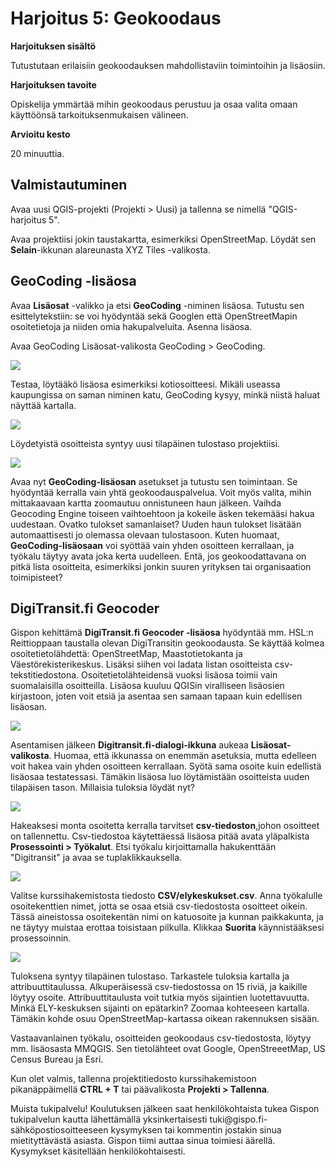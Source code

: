 # Harjoitus 5: Geokoodaus

**Harjoituksen sisältö**

Tutustutaan erilaisiin geokoodauksen mahdollistaviin toimintoihin ja lisäosiin.

**Harjoituksen tavoite**

Opiskelija ymmärtää mihin geokoodaus perustuu ja osaa valita omaan käyttöönsä tarkoituksenmukaisen välineen.

**Arvioitu kesto**

20 minuuttia.

## Valmistautuminen

Avaa uusi QGIS-projekti (Projekti \> Uusi) ja tallenna se nimellä \"QGIS-harjoitus 5\".

Avaa projektiisi jokin taustakartta, esimerkiksi OpenStreetMap. Löydät sen **Selain**-ikkunan alareunasta XYZ Tiles -valikosta.

## GeoCoding -lisäosa

Avaa **Lisäosat** -valikko ja etsi **GeoCoding** -niminen lisäosa. Tutustu sen esittelytekstiin: se voi hyödyntää sekä Googlen että OpenStreetMapin osoitetietoja ja niiden omia hakupalveluita. Asenna lisäosa.

Avaa GeoCoding Lisäosat-valikosta GeoCoding \> GeoCoding.

![](img/harjoitus_5/image1.png)

Testaa, löytääkö lisäosa esimerkiksi kotiosoitteesi. Mikäli useassa kaupungissa on saman niminen katu, GeoCoding kysyy, minkä niistä haluat näyttää kartalla.

![](img/harjoitus_5/image2.png)

Löydetyistä osoitteista syntyy uusi tilapäinen tulostaso projektiisi.

![](img/harjoitus_5/image3.png)

Avaa nyt **GeoCoding-lisäosan** asetukset ja tutustu sen toimintaan. Se hyödyntää kerralla vain yhtä geokoodauspalvelua. Voit myös valita, mihin mittakaavaan kartta zoomautuu onnistuneen haun jälkeen. Vaihda Geocoding Engine toiseen vaihtoehtoon ja kokeile äsken tekemääsi hakua uudestaan. Ovatko tulokset samanlaiset? Uuden haun tulokset lisätään automaattisesti jo olemassa olevaan tulostasoon. Kuten huomaat, **GeoCoding-lisäosaan** voi syöttää vain yhden osoitteen kerrallaan, ja työkalu täytyy avata joka kerta uudelleen. Entä, jos geokoodattavana on pitkä lista osoitteita, esimerkiksi jonkin suuren yrityksen tai organisaation toimipisteet?

## DigiTransit.fi Geocoder

Gispon kehittämä **DigiTransit.fi Geocoder -lisäosa** hyödyntää mm. HSL:n Reittioppaan taustalla olevan DigiTransitin geokoodausta. Se käyttää kolmea osoitetietolähdettä: OpenStreetMap, Maastotietokanta ja Väestörekisterikeskus. Lisäksi siihen voi ladata listan osoitteista csv-tekstitiedostona. Osoitetietolähteidensä vuoksi lisäosa toimii vain suomalaisilla osoitteilla. Lisäosa kuuluu QGISin viralliseen lisäosien kirjastoon, joten voit etsiä ja asentaa sen samaan tapaan kuin edellisen lisäosan.

![](img/harjoitus_5/image4.png)

Asentamisen jälkeen **Digitransit.fi-dialogi-ikkuna** aukeaa **Lisäosat-valikosta**. Huomaa, että ikkunassa on enemmän asetuksia, mutta edelleen voit hakea vain yhden osoitteen kerrallaan. Syötä sama osoite kuin edellistä lisäosaa testatessasi. Tämäkin lisäosa luo löytämistään osoitteista uuden tilapäisen tason. Millaisia tuloksia löydät nyt?

![](img/harjoitus_5/image5.png)

Hakeaksesi monta osoitetta kerralla tarvitset **csv-tiedoston**,johon osoitteet on tallennettu. Csv-tiedostoa käytettäessä lisäosa pitää avata yläpalkista **Prosessointi \> Työkalut**. Etsi työkalu kirjoittamalla hakukenttään \"Digitransit\" ja avaa se tuplaklikkauksella.

![](img/harjoitus_5/image6.png)

Valitse kurssihakemistosta tiedosto **CSV/elykeskukset.csv**. Anna työkalulle osoitekenttien nimet, jotta se osaa etsiä csv-tiedostosta osoitteet oikein. Tässä aineistossa osoitekentän nimi on katuosoite ja kunnan paikkakunta, ja ne täytyy muistaa erottaa toisistaan pilkulla. Klikkaa **Suorita** käynnistääksesi prosessoinnin.

![](img/harjoitus_5/image7.png)

Tuloksena syntyy tilapäinen tulostaso. Tarkastele tuloksia kartalla ja attribuuttitaulussa. Alkuperäisessä csv-tiedostossa on 15 riviä, ja kaikille löytyy osoite. Attribuuttitaulusta voit tutkia myös sijaintien luotettavuutta. Minkä ELY-keskuksen sijainti on epätarkin? Zoomaa kohteeseen kartalla. Tämäkin kohde osuu OpenStreetMap-kartassa oikean rakennuksen sisään.

Vastaavanlainen työkalu, osoitteiden geokoodaus csv-tiedostosta, löytyy mm. lisäosasta MMQGIS. Sen tietolähteet ovat Google, OpenStreeetMap, US Census Bureau ja Esri.

Kun olet valmis, tallenna projektitiedosto kurssihakemistoon pikanäppäimellä **CTRL + T** tai päävalikosta **Projekti \> Tallenna**.

::: hint-box
Muista tukipalvelu! Koulutuksen jälkeen saat henkilökohtaista tukea Gispon tukipalvelun kautta lähettämällä yksinkertaisesti tuki\@gispo.fi-sähköpostiosoitteeseen kysymyksen tai kommentin jostakin sinua mietityttävästä asiasta. Gispon tiimi auttaa sinua toimiesi äärellä. Kysymykset käsitellään henkilökohtaisesti.
:::